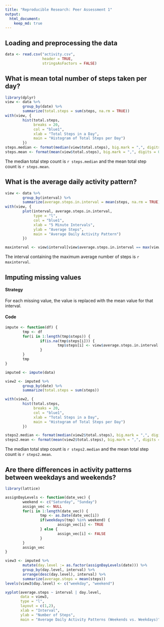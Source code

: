 ```yaml
---
title: "Reproducible Research: Peer Assessment 1"
output: 
  html_document:
    keep_md: true
---
```



## Loading and preprocessing the data
```r
data <- read.csv("activity.csv", 
                 header = TRUE, 
                 stringsAsFactors = FALSE)
```


## What is mean total number of steps taken per day?
```r
library(dplyr)
view <- data %>% 
        group_by(date) %>% 
        summarize(total.steps = sum(steps, na.rm = TRUE))
with(view, {
        hist(total.steps, 
             breaks = 20,
             col = "blue1", 
             xlab = "Total Steps in a Day", 
             main = "Histogram of Total Steps per Day")
        })
steps.median <- format(median(view$total.steps), big.mark = ",", digits = 0)
steps.mean <- format(mean(view$total.steps), big.mark = ",", digits = 0)
```

The median total step count is `r steps.median` and the mean total step count is
`r steps.mean`.

## What is the average daily activity pattern?
```r
view <- data %>% 
        group_by(interval) %>% 
        summarize(average.steps.in.interval = mean(steps, na.rm = TRUE))
with(view, {
        plot(interval, average.steps.in.interval, 
             type = "l",
             col = "blue1", 
             xlab = "5 Minute Intervals", 
             ylab = "Average Steps",
             main = "Average Daily Activity Pattern")
        })

maxinterval <- view$interval[view$average.steps.in.interval == max(view$average.steps.in.interval)]
```

The interval containing the maximum average number of steps is `r maxinterval`.

## Imputing missing values

#### Strategy

For each missing value, the value is replaced with the mean value for that interval.

#### Code

```r
impute <- function(df) { 
        tmp <- df
        for(i in 1:length(tmp$steps)) {
                if(is.na(tmp$steps[i])) {
                        tmp$steps[i] <- view$average.steps.in.interval[view$interval == tmp$interval[i]]
                }
        }
        tmp
}

imputed <- impute(data)

view2 <- imputed %>%
        group_by(date) %>% 
        summarize(total.steps = sum(steps))

with(view2, {
        hist(total.steps, 
             breaks = 20,
             col = "blue1", 
             xlab = "Total Steps in a Day", 
             main = "Histogram of Total Steps per Day")
        })

steps2.median <- format(median(view2$total.steps), big.mark = ",", digits = 5)
steps2.mean <- format(mean(view2$total.steps), big.mark = ",", digits = 5)
```

The median total step count is `r steps2.median` and the mean total step count is
`r steps2.mean`.

## Are there differences in activity patterns between weekdays and weekends?

```r
library(lattice)

assignDayLevels <- function(date_vec) {
        weekend <- c("Saturday", "Sunday")
        assign_vec <- NULL
        for(i in 1:length(date_vec)) {
                tmp <- as.Date(date_vec[i])
                if(weekdays(tmp) %in% weekend) {
                        assign_vec[i] <- TRUE
                } else {
                        assign_vec[i] <- FALSE                
                }
        }
        assign_vec
}

view3 <- imputed %>%
        mutate(day.level := as.factor(assignDayLevels(date))) %>%
        group_by(day.level, interval) %>%
        arrange(desc(day.level), interval) %>%
        summarize(average.steps = mean(steps))
levels(view3$day.level) <- c("weekday", "weekend")

xyplot(average.steps ~ interval | day.level,
       data = view3,
       type = "l",
       layout = c(1,2),
       xlab = "Interval", 
       ylab = "Number of Steps",
       main = "Average Daily Activity Patterns (Weekends vs. Weekdays)")
```
